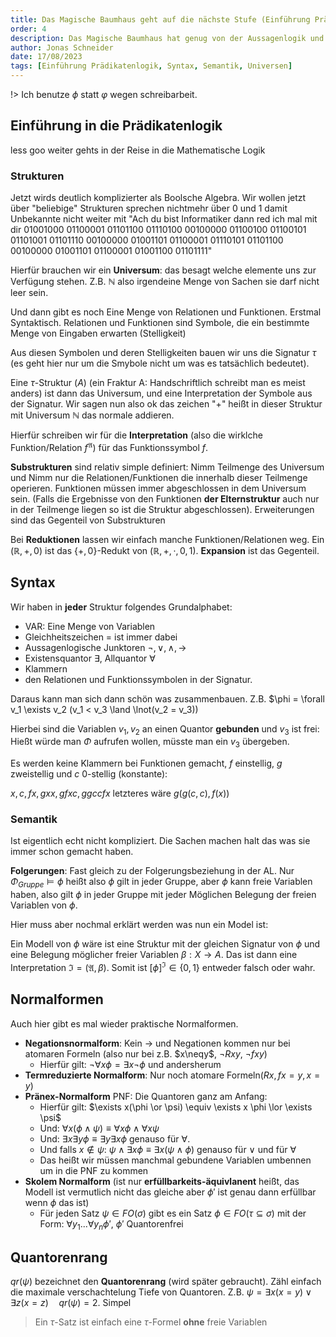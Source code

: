 ```yaml
---
title: Das Magische Baumhaus geht auf die nächste Stufe (Einführung Prädikatenlogik)
order: 4
description: Das Magische Baumhaus hat genug von der Aussagenlogik und braucht eine neue Herausforderung first order Logic...
author: Jonas Schneider
date: 17/08/2023
tags: [Einführung Prädikatenlogik, Syntax, Semantik, Universen]
---
```


!> Ich benutze $\phi$ statt $\varphi$ wegen schreibarbeit.

## Einführung in die Prädikatenlogik

less goo weiter gehts in der Reise in die Mathematische Logik

### Strukturen

Jetzt wirds deutlich komplizierter als Boolsche Algebra. Wir wollen jetzt über
"beliebige" Strukturen sprechen nichtmehr über 0 und 1 damit Unbekannte nicht
weiter mit "Ach du bist Informatiker dann red ich mal mit dir 01001000 01100001 
01101100 01110100 00100000 01100100 01100101 01101001 01101110 00100000 
01001101 01100001 01110101 01101100 00100000 01001101 01100001 01001100 
01101111"

Hierfür brauchen wir ein **Universum**: das besagt welche elemente uns zur 
Verfügung stehen. Z.B. $\mathbb{N}$ also irgendeine Menge von Sachen sie darf
nicht leer sein.

Und dann gibt es noch Eine Menge von Relationen und Funktionen.
Erstmal Syntaktisch. Relationen und Funktionen sind Symbole, die ein bestimmte
Menge von Eingaben erwarten (Stelligkeit)

Aus diesen Symbolen und deren Stelligkeiten bauen wir uns die Signatur $\tau$ (es geht hier nur um die Smybole
nicht um was es tatsächlich bedeutet).

Eine $\tau$-Struktur $\mathfrak(A)$ (ein Fraktur A: Handschriftlich schreibt
man es meist anders) ist dann das Universum, und eine Interpretation der 
Symbole aus der Signatur. Wir sagen nun also ok das zeichen "+" heißt in dieser
Struktur mit Universum $\mathbb{N}$ das normale addieren. 

Hierfür schreiben wir für die **Interpretation** (also die wirklche 
Funktion/Relation $f^{\mathfrak{A}}$) für das Funktionssymbol $f$.

**Substrukturen** sind relativ simple definiert: Nimm Teilmenge des Universum und 
Nimm nur die Relationen/Funktionen die innerhalb dieser Teilmenge operieren.
Funktionen müssen immer abgeschlossen in dem Universum sein.
(Falls die Ergebnisse von den Funktionen **der Elternstruktur** auch nur in der Teilmenge liegen so 
ist die Struktur abgeschlossen). Erweiterungen sind das Gegenteil von Substrukturen

Bei **Reduktionen** lassen wir einfach manche Funktionen/Relationen weg.
Ein $(\mathbb{R}, +, 0)$ ist das $\{+, 0\}$-Redukt von $(\mathbb{R}, +, \cdot,
 0, 1)$. **Expansion** ist das Gegenteil.

## Syntax

Wir haben in **jeder** Struktur folgendes Grundalphabet:

- VAR: Eine Menge von Variablen
- Gleichheitszeichen $=$ ist immer dabei
- Aussagenlogische Junktoren $\lnot, \lor, \land, \to$
- Existensquantor $\exists$, Allquantor $\forall$
- Klammern
- den Relationen und Funktionssymbolen in der Signatur.


Daraus kann man sich dann schön was zusammenbauen. Z.B. $\phi = \forall v_1 
\exists v_2 (v_1 < v_3 \land \lnot(v_2 = v_3))

Hierbei sind die Variablen $v_1, v_2$ an einen Quantor **gebunden** und 
$v_3$ ist frei: Hießt würde man $\Phi$ aufrufen wollen, müsste man ein $v_3$ 
übergeben.

Es werden keine Klammern bei Funktionen gemacht, $f$ einstellig, $g$ zweistellig
und $c$ 0-stellig (konstante):

$x, c, fx, gxx, gfxc, ggccfx$ letzteres wäre $g(g(c,c), f(x))$

### Semantik

Ist eigentlich echt nicht kompliziert. Die Sachen machen halt das was sie immer
schon gemacht haben. 

**Folgerungen**: Fast gleich zu der Folgerungsbeziehung in der AL.
Nur $\Phi_{Gruppe} \models \phi$ heißt also $\phi$ gilt in jeder Gruppe, aber
$\phi$ kann freie Variablen haben, also gilt $\phi$ in jeder Gruppe mit jeder
Möglichen Belegung der freien Variablen von $\phi$.

Hier muss aber nochmal erklärt werden was nun ein Model ist:

Ein Modell von $\phi$ wäre ist eine Struktur mit der gleichen Signatur von $\phi$ 
und eine Belegung möglicher freier Variablen $\beta: X \to A$. Das ist dann eine 
Interpretation $\mathfrak{I}=(\mathfrak{A}, \beta)$. Somit ist
 $[\phi]^\mathfrak{I} \in \{0,1\}$ entweder falsch oder wahr.

## Normalformen
Auch hier gibt es mal wieder praktische Normalformen. 

- **Negationsnormalform**: Kein $\to$ und Negationen kommen nur bei atomaren Formeln
(also nur bei z.B. $x\neqy$, $\lnot Rxy$, $\lnot fxy$)
  - Hierfür gilt: $\lnot \forall x \phi = \exists x \lnot \phi$ und andersherum
- **Termreduzierte Normalform**: Nur noch atomare Formeln($Rx, fx=y, x=y$)
- **Pränex-Normalform** PNF: Die Quantoren ganz am Anfang:
  - Hierfür gilt: $\exists x(\phi \or \psi) \equiv \exists x \phi \lor \exists \psi$
  - Und: $\forall x(\phi \land \psi) \equiv \forall x \phi \land \forall x \psi$
  - Und: $\exists x \exists y \phi \equiv \exists y \exists x \phi$ genauso für 
    $\forall$. 
  - Und falls $x \notin \psi$: $\psi \land \exists x \phi \equiv 
    \exists x (\psi \land \phi)$ genauso für $\lor$ und für $\forall$
  - Das heißt wir müssen manchmal gebundene Variablen umbennen um in die PNF zu kommen
- **Skolem Normalform** (ist nur **erfüllbarkeits-äquivlanent** heißt, das Modell 
ist vermutlich nicht das gleiche aber $\phi'$ ist genau dann erfüllbar wenn $\phi$ das ist)
  - Für jeden Satz $\psi \in FO(\sigma)$ gibt es ein Satz
  $\phi \in FO(\tau \subseteq \sigma)$ mit der Form: $\forall y_1 ... \forall y_n \phi'$, $\phi'$ Quantorenfrei


## Quantorenrang
$qr(\psi)$ bezeichnet den **Quantorenrang** (wird später gebraucht). Zähl einfach die maximale verschachtelung Tiefe von Quantoren.
Z.B. $\psi = \exists x (x = y) \lor \exists z (x = z) \quad qr(\psi) = 2$. Simpel

> Ein $\tau$-Satz ist einfach eine $\tau$-Formel **ohne** freie Variablen
